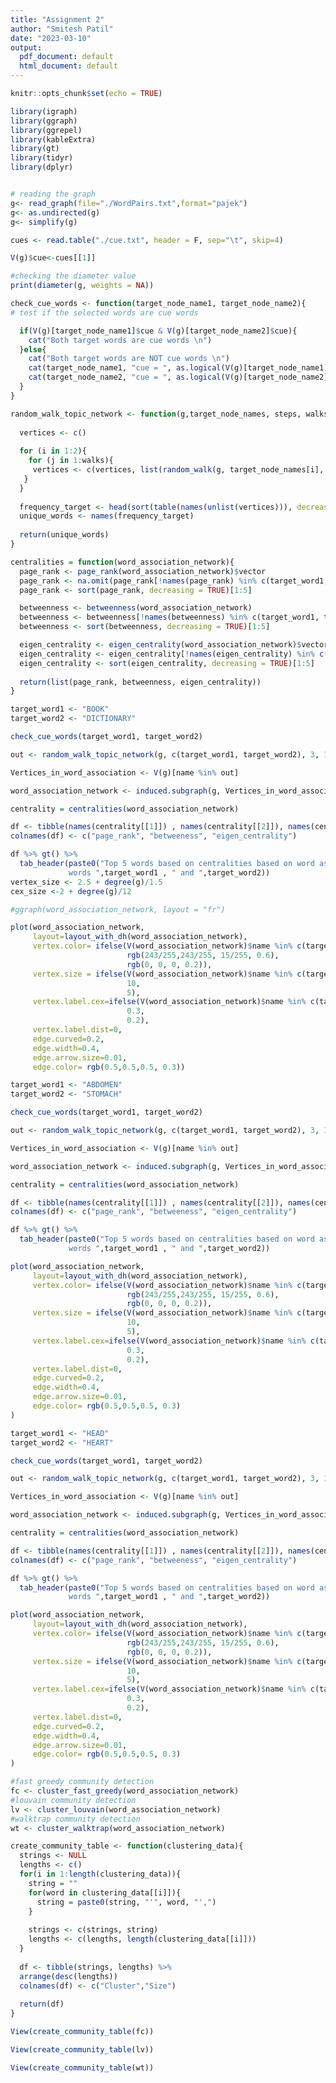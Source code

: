 ```yaml
---
title: "Assignment 2"
author: "Smitesh Patil"
date: "2023-03-10"
output:
  pdf_document: default
  html_document: default
---
```


```r
knitr::opts_chunk$set(echo = TRUE)
```


```r
library(igraph)
library(ggraph)
library(ggrepel)
library(kableExtra)
library(gt)
library(tidyr)
library(dplyr)


# reading the graph 
g<- read_graph(file="./WordPairs.txt",format="pajek")
g<- as.undirected(g)
g<- simplify(g)

cues <- read.table("./cue.txt", header = F, sep="\t", skip=4)

V(g)$cue<-cues[[1]]

#checking the diameter value
print(diameter(g, weights = NA))

```

```r

check_cue_words <- function(target_node_name1, target_node_name2){
# test if the selected words are cue words

  if(V(g)[target_node_name1]$cue & V(g)[target_node_name2]$cue){
    cat("Both target words are cue words \n")
  }else{
    cat("Both target words are NOT cue words \n")
    cat(target_node_name1, "cue = ", as.logical(V(g)[target_node_name1]$cue ),"\n")
    cat(target_node_name2, "cue = ", as.logical(V(g)[target_node_name2]$cue ),"\n")
  }
}

```

```r

random_walk_topic_network <- function(g,target_node_names, steps, walks, mode, topn){
  
  vertices <- c()
  
  for (i in 1:2){
    for (j in 1:walks){
     vertices <- c(vertices, list(random_walk(g, target_node_names[i], steps, mode = mode)))
   }
  }
  
  frequency_target <- head(sort(table(names(unlist(vertices))), decreasing = TRUE), topn)
  unique_words <- names(frequency_target)
  
  return(unique_words)
}

centralities = function(word_association_network){
  page_rank <- page_rank(word_association_network)$vector
  page_rank <- na.omit(page_rank[!names(page_rank) %in% c(target_word1, target_word2)])
  page_rank <- sort(page_rank, decreasing = TRUE)[1:5]

  betweenness <- betweenness(word_association_network)
  betweenness <- betweenness[!names(betweenness) %in% c(target_word1, target_word2)]
  betweenness <- sort(betweenness, decreasing = TRUE)[1:5]

  eigen_centrality <- eigen_centrality(word_association_network)$vector
  eigen_centrality <- eigen_centrality[!names(eigen_centrality) %in% c(target_word1, target_word2)]
  eigen_centrality <- sort(eigen_centrality, decreasing = TRUE)[1:5]
  
  return(list(page_rank, betweenness, eigen_centrality))
}

```

```r
target_word1 <- "BOOK"
target_word2 <- "DICTIONARY"

check_cue_words(target_word1, target_word2)

out <- random_walk_topic_network(g, c(target_word1, target_word2), 3, 100, "all", 200)

Vertices_in_word_association <- V(g)[name %in% out]

word_association_network <- induced.subgraph(g, Vertices_in_word_association)

centrality = centralities(word_association_network)

df <- tibble(names(centrality[[1]]) , names(centrality[[2]]), names(centrality[[3]]))
colnames(df) <- c("page_rank", "betweeness", "eigen_centrality")

df %>% gt() %>%
  tab_header(paste0("Top 5 words based on centralities based on word association network for
             words ",target_word1 , " and ",target_word2))
vertex_size <- 2.5 + degree(g)/1.5
cex_size <-2 + degree(g)/12

#ggraph(word_association_network, layout = "fr") 

plot(word_association_network,
     layout=layout_with_dh(word_association_network),
     vertex.color= ifelse(V(word_association_network)$name %in% c(target_word1, target_word2),
                          rgb(243/255,243/255, 15/255, 0.6),
                          rgb(0, 0, 0, 0.2)),
     vertex.size = ifelse(V(word_association_network)$name %in% c(target_word1, target_word2),
                          10,
                          5),
     vertex.label.cex=ifelse(V(word_association_network)$name %in% c(target_word1, target_word2),
                          0.3,
                          0.2),
     vertex.label.dist=0,
     edge.curved=0.2,
     edge.width=0.4,
     edge.arrow.size=0.01,
     edge.color= rgb(0.5,0.5,0.5, 0.3))
```

```r

target_word1 <- "ABDOMEN"
target_word2 <- "STOMACH"

check_cue_words(target_word1, target_word2)

out <- random_walk_topic_network(g, c(target_word1, target_word2), 3, 100, "all", 100)

Vertices_in_word_association <- V(g)[name %in% out]

word_association_network <- induced.subgraph(g, Vertices_in_word_association)

centrality = centralities(word_association_network)

df <- tibble(names(centrality[[1]]) , names(centrality[[2]]), names(centrality[[3]]))
colnames(df) <- c("page_rank", "betweeness", "eigen_centrality")

df %>% gt() %>%
  tab_header(paste0("Top 5 words based on centralities based on word association network for
             words ",target_word1 , " and ",target_word2))

plot(word_association_network,
     layout=layout_with_dh(word_association_network),
     vertex.color= ifelse(V(word_association_network)$name %in% c(target_word1, target_word2),
                          rgb(243/255,243/255, 15/255, 0.6),
                          rgb(0, 0, 0, 0.2)),
     vertex.size = ifelse(V(word_association_network)$name %in% c(target_word1, target_word2),
                          10,
                          5),
     vertex.label.cex=ifelse(V(word_association_network)$name %in% c(target_word1, target_word2),
                          0.3,
                          0.2), 
     vertex.label.dist=0,
     edge.curved=0.2,
     edge.width=0.4,
     edge.arrow.size=0.01,
     edge.color= rgb(0.5,0.5,0.5, 0.3)
)
```


```r
target_word1 <- "HEAD"
target_word2 <- "HEART"

check_cue_words(target_word1, target_word2)

out <- random_walk_topic_network(g, c(target_word1, target_word2), 3, 100, "all", 100)

Vertices_in_word_association <- V(g)[name %in% out]

word_association_network <- induced.subgraph(g, Vertices_in_word_association)

centrality = centralities(word_association_network)

df <- tibble(names(centrality[[1]]) , names(centrality[[2]]), names(centrality[[3]]))
colnames(df) <- c("page_rank", "betweeness", "eigen_centrality")

df %>% gt() %>%
  tab_header(paste0("Top 5 words based on centralities based on word association network for
             words ",target_word1 , " and ",target_word2))

plot(word_association_network,
     layout=layout_with_dh(word_association_network),
     vertex.color= ifelse(V(word_association_network)$name %in% c(target_word1, target_word2),
                          rgb(243/255,243/255, 15/255, 0.6),
                          rgb(0, 0, 0, 0.2)),
     vertex.size = ifelse(V(word_association_network)$name %in% c(target_word1, target_word2),
                          10,
                          5),
     vertex.label.cex=ifelse(V(word_association_network)$name %in% c(target_word1, target_word2),
                          0.3,
                          0.2), 
     vertex.label.dist=0,
     edge.curved=0.2,
     edge.width=0.4,
     edge.arrow.size=0.01,
     edge.color= rgb(0.5,0.5,0.5, 0.3)
)
```


```r
#fast greedy community detection
fc <- cluster_fast_greedy(word_association_network)
#louvain community detection
lv <- cluster_louvain(word_association_network)
#walktrap community detection
wt <- cluster_walktrap(word_association_network)

create_community_table <- function(clustering_data){
  strings <- NULL
  lengths <- c()
  for(i in 1:length(clustering_data)){
    string = ""
    for(word in clustering_data[[i]]){
      string = paste0(string, "'", word, "',")
    }
    
    strings <- c(strings, string)
    lengths <- c(lengths, length(clustering_data[[i]]))
  }
  
  df <- tibble(strings, lengths) %>%
  arrange(desc(lengths))
  colnames(df) <- c("Cluster","Size")
  
  return(df)
}

View(create_community_table(fc))

View(create_community_table(lv))

View(create_community_table(wt))
```


